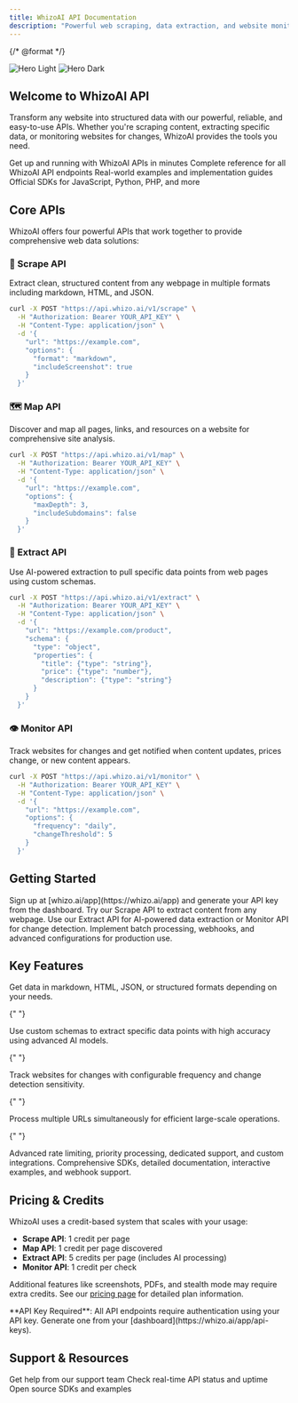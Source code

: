 ```yaml
---
title: WhizoAI API Documentation
description: "Powerful web scraping, data extraction, and website monitoring APIs"
---
```


{/* @format */}

<img
  className="block dark:hidden"
  src="/images/hero-light.png"
  alt="Hero Light"
/>
<img
  className="hidden dark:block"
  src="/images/hero-dark.png"
  alt="Hero Dark"
/>

## Welcome to WhizoAI API

Transform any website into structured data with our powerful, reliable, and easy-to-use APIs. Whether you're scraping content, extracting specific data, or monitoring websites for changes, WhizoAI provides the tools you need.

<CardGroup cols={2}>
  <Card title="Quick Start" icon="rocket" href="/quickstart">
    Get up and running with WhizoAI APIs in minutes
  </Card>
  <Card title="API Reference" icon="code" href="/api/scrape">
    Complete reference for all WhizoAI API endpoints
  </Card>
  <Card title="Use Cases" icon="lightbulb" href="/use-cases/web-scraping">
    Real-world examples and implementation guides
  </Card>
  <Card title="SDKs & Libraries" icon="package" href="/sdks/javascript">
    Official SDKs for JavaScript, Python, PHP, and more
  </Card>
</CardGroup>

## Core APIs

WhizoAI offers four powerful APIs that work together to provide comprehensive web data solutions:

### 🔧 Scrape API

Extract clean, structured content from any webpage in multiple formats including markdown, HTML, and JSON.

```bash
curl -X POST "https://api.whizo.ai/v1/scrape" \
  -H "Authorization: Bearer YOUR_API_KEY" \
  -H "Content-Type: application/json" \
  -d '{
    "url": "https://example.com",
    "options": {
      "format": "markdown",
      "includeScreenshot": true
    }
  }'
```

### 🗺️ Map API

Discover and map all pages, links, and resources on a website for comprehensive site analysis.

```bash
curl -X POST "https://api.whizo.ai/v1/map" \
  -H "Authorization: Bearer YOUR_API_KEY" \
  -H "Content-Type: application/json" \
  -d '{
    "url": "https://example.com",
    "options": {
      "maxDepth": 3,
      "includeSubdomains": false
    }
  }'
```

### 🎯 Extract API

Use AI-powered extraction to pull specific data points from web pages using custom schemas.

```bash
curl -X POST "https://api.whizo.ai/v1/extract" \
  -H "Authorization: Bearer YOUR_API_KEY" \
  -H "Content-Type: application/json" \
  -d '{
    "url": "https://example.com/product",
    "schema": {
      "type": "object",
      "properties": {
        "title": {"type": "string"},
        "price": {"type": "number"},
        "description": {"type": "string"}
      }
    }
  }'
```

### 👁️ Monitor API

Track websites for changes and get notified when content updates, prices change, or new content appears.

```bash
curl -X POST "https://api.whizo.ai/v1/monitor" \
  -H "Authorization: Bearer YOUR_API_KEY" \
  -H "Content-Type: application/json" \
  -d '{
    "url": "https://example.com",
    "options": {
      "frequency": "daily",
      "changeThreshold": 5
    }
  }'
```

## Getting Started

<Steps>
  <Step title="Get Your API Key">
    Sign up at [whizo.ai/app](https://whizo.ai/app) and generate your API key
    from the dashboard.
  </Step>
  <Step title="Make Your First Request">
    Try our Scrape API to extract content from any webpage.
  </Step>
  <Step title="Explore Advanced Features">
    Use our Extract API for AI-powered data extraction or Monitor API for change
    detection.
  </Step>
  <Step title="Scale Your Integration">
    Implement batch processing, webhooks, and advanced configurations for
    production use.
  </Step>
</Steps>

## Key Features

<AccordionGroup>
  <Accordion title="Multiple Output Formats">
    Get data in markdown, HTML, JSON, or structured formats depending on your needs.
  </Accordion>

{" "}

<Accordion title="AI-Powered Extraction">
  Use custom schemas to extract specific data points with high accuracy using
  advanced AI models.
</Accordion>

{" "}

<Accordion title="Real-time Monitoring">
  Track websites for changes with configurable frequency and change detection
  sensitivity.
</Accordion>

{" "}

<Accordion title="Batch Processing">
  Process multiple URLs simultaneously for efficient large-scale operations.
</Accordion>

{" "}

<Accordion title="Enterprise Features">
  Advanced rate limiting, priority processing, dedicated support, and custom
  integrations.
</Accordion>

  <Accordion title="Developer-Friendly">
    Comprehensive SDKs, detailed documentation, interactive examples, and webhook support.
  </Accordion>
</AccordionGroup>

## Pricing & Credits

WhizoAI uses a credit-based system that scales with your usage:

- **Scrape API**: 1 credit per page
- **Map API**: 1 credit per page discovered
- **Extract API**: 5 credits per page (includes AI processing)
- **Monitor API**: 1 credit per check

Additional features like screenshots, PDFs, and stealth mode may require extra credits. See our [pricing page](https://whizo.ai/pricing) for detailed plan information.

<Warning>
  **API Key Required**: All API endpoints require authentication using your API
  key. Generate one from your [dashboard](https://whizo.ai/app/api-keys).
</Warning>

## Support & Resources

<CardGroup cols={3}>
  <Card title="Support Center" icon="life-ring" href="mailto:support@whizo.ai">
    Get help from our support team
  </Card>
  <Card title="API Status" icon="signal" href="https://status.whizo.ai">
    Check real-time API status and uptime
  </Card>
  <Card title="GitHub" icon="github" href="https://github.com/whizoai">
    Open source SDKs and examples
  </Card>
</CardGroup>
